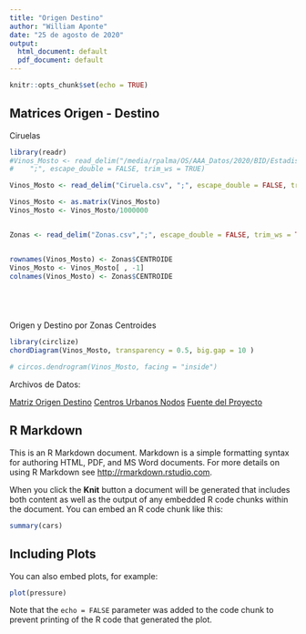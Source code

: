 ---
title: "Origen Destino"
author: "William Aponte"
date: "25 de agosto de 2020"
output:
  html_document: default
  pdf_document: default
---

```{r setup, include=FALSE}
knitr::opts_chunk$set(echo = TRUE)
```


## Matrices Origen - Destino

Ciruelas 

```{r}
library(readr)
#Vinos_Mosto <- read_delim("/media/rpalma/OS/AAA_Datos/2020/BID/Estadisticas/Matriz Origen Destino/CSV/Ciruela.csv", 
#    ";", escape_double = FALSE, trim_ws = TRUE)

Vinos_Mosto <- read_delim("Ciruela.csv", ";", escape_double = FALSE, trim_ws = TRUE)

Vinos_Mosto <- as.matrix(Vinos_Mosto)
Vinos_Mosto <- Vinos_Mosto/1000000


Zonas <- read_delim("Zonas.csv",";", escape_double = FALSE, trim_ws = TRUE)


rownames(Vinos_Mosto) <- Zonas$CENTROIDE
Vinos_Mosto <- Vinos_Mosto[ , -1]
colnames(Vinos_Mosto) <- Zonas$CENTROIDE






```


Origen y Destino por Zonas Centroides

```{r}
library(circlize)
chordDiagram(Vinos_Mosto, transparency = 0.5, big.gap = 10 )


```



```{r}
# circos.dendrogram(Vinos_Mosto, facing = "inside")
```


Archivos de Datos:

[Matriz Origen Destino](Ciruela.csv)
[Centros Urbanos Nodos](Zonas.csv)
[Fuente del Proyecto](index.Rmd)


## R Markdown

This is an R Markdown document. Markdown is a simple formatting syntax for authoring HTML, PDF, and MS Word documents. For more details on using R Markdown see <http://rmarkdown.rstudio.com>.

When you click the **Knit** button a document will be generated that includes both content as well as the output of any embedded R code chunks within the document. You can embed an R code chunk like this:

```{r cars}
summary(cars)
```

## Including Plots

You can also embed plots, for example:

```{r pressure, echo=FALSE}
plot(pressure)
```

Note that the `echo = FALSE` parameter was added to the code chunk to prevent printing of the R code that generated the plot.
